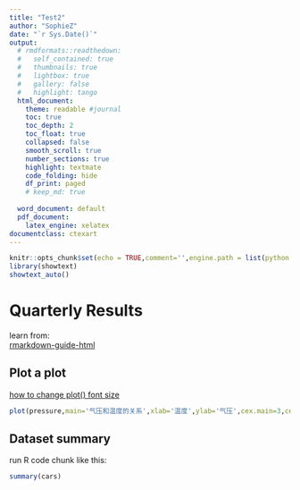 ---
title: "Test2"
author: "SophieZ"
date: "`r Sys.Date()`"
output:
  # rmdformats::readthedown:
  #   self_contained: true
  #   thumbnails: true
  #   lightbox: true
  #   gallery: false
  #   highlight: tango
  html_document:
    theme: readable #journal
    toc: true
    toc_depth: 2
    toc_float: true
    collapsed: false
    smooth_scroll: true
    number_sections: true
    highlight: textmate
    code_folding: hide
    df_print: paged
    # keep_md: true
    
  word_document: default
  pdf_document:
    latex_engine: xelatex
documentclass: ctexart
---
```{r setup, include=FALSE}
knitr::opts_chunk$set(echo = TRUE,comment='',engine.path = list(python = 'C:\\Users\\sustech\\.conda\\envs\\gdalcartopy\\python.exe'))
library(showtext)
showtext_auto()
```

# Quarterly Results {.tabset}

learn from:  
[rmarkdown-guide-html](https://bookdown.org/qiushi/rmarkdown-guide/html-document.html)

## Plot a plot
[how to change plot() font size](https://statorials.org/cn/r-%e8%b7%9f%e8%b8%aa%e5%ad%97%e4%bd%93%e5%a4%a7%e5%b0%8f/)

```{r pressure}
plot(pressure,main='气压和温度的关系',xlab='温度',ylab='气压',cex.main=3,cex.axis=2,cex.lab=2)
```

## Dataset summary

run R code chunk like this:

```{r cars}
summary(cars)
```

